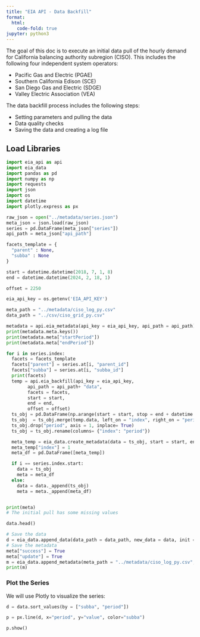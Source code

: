 ```yaml
---
title: "EIA API - Data Backfill"
format:
  html:
    code-fold: true
jupyter: python3
---
```


The goal of this doc is to execute an initial data pull of the hourly demand for California balancing authority subregion (CISO). This includes the following four independent system operators:

- Pacific Gas and Electric (PGAE)
- Southern California Edison (SCE)
- San Diego Gas and Electric (SDGE)
- Valley Electric Association (VEA)

The data backfill process includes the following steps:

- Setting parameters and pulling the data
- Data quality checks
- Saving the data and creating a log file


## Load Libraries

```python
import eia_api as api
import eia_data 
import pandas as pd
import numpy as np
import requests
import json
import os
import datetime
import plotly.express as px
```



```python
raw_json = open("../metadata/series.json")
meta_json = json.load(raw_json)
series = pd.DataFrame(meta_json["series"])
api_path = meta_json["api_path"]

```


```python

facets_template = {
  "parent" : None,
  "subba" : None
}

start = datetime.datetime(2018, 7, 1, 8)
end = datetime.datetime(2024, 2, 18, 1)

offset = 2250

eia_api_key = os.getenv('EIA_API_KEY')

meta_path = "../metadata/ciso_log_py.csv"
data_path = "../csv/ciso_grid_py.csv"
```


```python
metadata = api.eia_metadata(api_key = eia_api_key, api_path = api_path)
print(metadata.meta.keys())
print(metadata.meta["startPeriod"])
print(metadata.meta["endPeriod"])
```


```python
for i in series.index:
  facets = facets_template
  facets["parent"] = series.at[i, "parent_id"]
  facets["subba"] = series.at[i, "subba_id"]
  print(facets)
  temp = api.eia_backfill(api_key = eia_api_key, 
        api_path = api_path+ "data", 
        facets = facets, 
        start = start,
        end = end,
        offset = offset) 
  ts_obj = pd.DataFrame(np.arange(start = start, stop = end + datetime.timedelta(hours = 1), step = datetime.timedelta(hours = 1)).astype(datetime.datetime), columns=["index"])
  ts_obj  = ts_obj.merge(temp.data, left_on = "index", right_on = "period", how="left")
  ts_obj.drop("period", axis = 1, inplace= True)
  ts_obj = ts_obj.rename(columns= {"index": "period"})

  meta_temp = eia_data.create_metadata(data = ts_obj, start = start, end = end, type = "backfill")
  meta_temp["index"] = 1
  meta_df = pd.DataFrame([meta_temp])

  if i == series.index.start:
    data = ts_obj
    meta = meta_df
  else:
    data = data._append(ts_obj)
    meta = meta._append(meta_df)



```


```python
print(meta)
# The initial pull has some missing values

data.head()
```

```python
# Save the data
d = eia_data.append_data(data_path = data_path, new_data = data, init = True, save = True)
# Save the metadata
meta["success"] = True
meta["update"] = True
m = eia_data.append_metadata(meta_path = "../metadata/ciso_log_py.csv", meta = meta, save = True, init = True)
print(m)
```


### Plot the Series

We will use Plotly to visualize the series:

```python
d = data.sort_values(by = ["subba", "period"])

p = px.line(d, x="period", y="value", color="subba")

p.show()
```